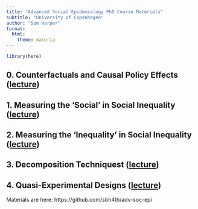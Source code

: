 ```yaml
---
title: "Advanced Social Epidemiology PhD Course Materials"
subtitle: "University of Copenhagen"
author: "Sam Harper"
format: 
  html:
    theme: materia
---
```


```r
library(here)
```

## 0. Counterfactuals and Causal Policy Effects ([lecture](slides/00-causal/00-causal.html))

## 1. Measuring the 'Social' in Social Inequality ([lecture](slides/01-social/01-social.html))

## 2. Measuring the 'Inequality' in Social Inequality ([lecture](slides/02-inequality/02-inequality.html))

## 3. Decomposition Techniquest ([lecture](slides/04-decomp/04-decomp.html))

## 4. Quasi-Experimental Designs ([lecture](slides/04-quasi/04-quasi.html))

Materials are here: https://github.com/sbh4th/adv-soc-epi

